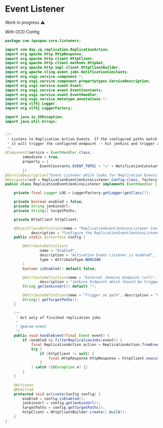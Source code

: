 # Event Listener

<div class="alert alert--warning" role="alert">
    Work in progress ⚠️
</div>

With OCD Config

```java
package com.iqospwa.core.listeners;

import com.day.cq.replication.ReplicationAction;
import org.apache.http.HttpResponse;
import org.apache.http.client.HttpClient;
import org.apache.http.client.methods.HttpGet;
import org.apache.http.impl.client.HttpClientBuilder;
import org.apache.sling.event.jobs.NotificationConstants;
import org.osgi.service.component.*;
import org.osgi.service.component.propertytypes.ServiceDescription;
import org.osgi.service.event.Event;
import org.osgi.service.event.EventConstants;
import org.osgi.service.event.EventHandler;
import org.osgi.service.metatype.annotations.*;
import org.slf4j.Logger;
import org.slf4j.LoggerFactory;

import java.io.IOException;
import java.util.Arrays;


/**
 * Listens to Replication Action Events. If the configured paths match the event path,
 * it will trigger the configured endpoint -> hit jenkins and trigger a new build for example
 */
@Component(service = EventHandler.class,
        immediate = true,
        property = {
                EventConstants.EVENT_TOPIC + "=" + NotificationConstants.TOPIC_JOB_FINISHED
        })
@ServiceDescription("Event Listener which looks for Replication Events and triggers an external Endpoint")
@Designate(ocd = ReplicationEventJenkinsListener.Config.class, factory = true)
public class ReplicationEventJenkinsListener implements EventHandler {

    private final Logger LOG = LoggerFactory.getLogger(getClass());

    private boolean enabled = false;
    private String jenkinsUrl;
    private String[] targetPaths;

    private HttpClient httpClient;

    @ObjectClassDefinition(name = "ReplicationEventJenkinsListener Config",
            description = "Configure the ReplicationEventJenkinsListener")
    public static @interface Config {

        @AttributeDefinition(
                name = "Enabled",
                description = "Activation Event Listener is enabled",
                type = AttributeType.BOOLEAN
        )
        boolean isEnabled() default false;

        @AttributeDefinition(name = "External Jenkins Endpoint (url)",
                description = "Jenkins Endpoint which should be triggered on AEM Replication Action")
        String getJenkinsUrl() default "";

        @AttributeDefinition(name = "Trigger on path", description = "Configure here all the paths on which the trigger should run")
        String[] getTargetPaths();
    }

    /**
     * Act only of finished replication jobs.
     *
     * @param event
     */
    public void handleEvent(final Event event) {
        if (enabled && filterReplicationJobs(event)) {
            final ReplicationAction action = ReplicationAction.fromEvent(event);
            try {
                if (httpClient != null) {
                    final HttpResponse httpResponse = httpClient.execute(new HttpGet(jenkinsUrl));
                }
            } catch (IOException e) {}
        }
    }

    @Activate
    @Modified
    protected void activate(Config config) {
        enabled = config.isEnabled();
        jenkinsUrl = config.getJenkinsUrl();
        targetPaths = config.getTargetPaths();
        httpClient = HttpClientBuilder.create().build();
    }
}
```
